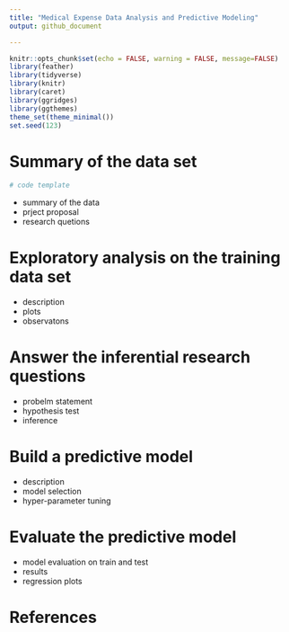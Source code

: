 ```yaml
---
title: "Medical Expense Data Analysis and Predictive Modeling"
output: github_document

---
```


```r
knitr::opts_chunk$set(echo = FALSE, warning = FALSE, message=FALSE)
library(feather)
library(tidyverse)
library(knitr)
library(caret)
library(ggridges)
library(ggthemes)
theme_set(theme_minimal())
set.seed(123)
```

# Summary of the data set

```r
# code template  
```


- summary of the data  
- prject proposal
- research quetions


# Exploratory analysis on the training data set 

- description
- plots
- observatons

# Answer the inferential research questions 

- probelm statement
- hypothesis test
- inference


# Build a predictive model 
- description
- model selection
- hyper-parameter tuning

# Evaluate the predictive model 
- model evaluation on train and test
- results
- regression plots

# References 



